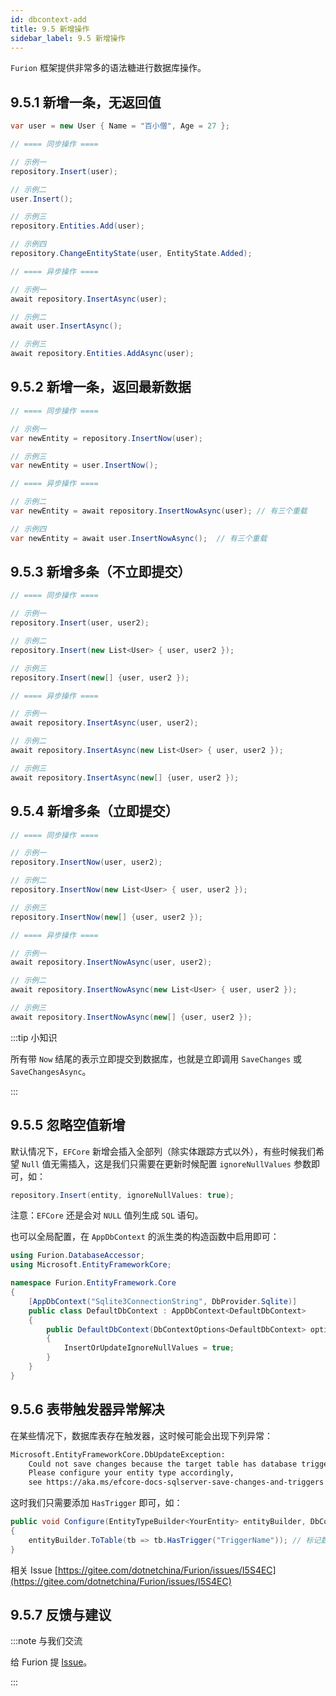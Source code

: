 ```yaml
---
id: dbcontext-add
title: 9.5 新增操作
sidebar_label: 9.5 新增操作
---
```


`Furion` 框架提供非常多的语法糖进行数据库操作。

## 9.5.1 新增一条，无返回值

```cs showLineNumbers
var user = new User { Name = "百小僧", Age = 27 };

// ==== 同步操作 ====

// 示例一
repository.Insert(user);

// 示例二
user.Insert();

// 示例三
repository.Entities.Add(user);

// 示例四
repository.ChangeEntityState(user, EntityState.Added);

// ==== 异步操作 ====

// 示例一
await repository.InsertAsync(user);

// 示例二
await user.InsertAsync();

// 示例三
await repository.Entities.AddAsync(user);

```

## 9.5.2 新增一条，返回最新数据

```cs showLineNumbers
// ==== 同步操作 ====

// 示例一
var newEntity = repository.InsertNow(user);

// 示例三
var newEntity = user.InsertNow();

// ==== 异步操作 ====

// 示例二
var newEntity = await repository.InsertNowAsync(user); // 有三个重载

// 示例四
var newEntity = await user.InsertNowAsync();  // 有三个重载
```

## 9.5.3 新增多条（不立即提交）

```cs showLineNumbers
// ==== 同步操作 ====

// 示例一
repository.Insert(user, user2);

// 示例二
repository.Insert(new List<User> { user, user2 });

// 示例三
repository.Insert(new[] {user, user2 });

// ==== 异步操作 ====

// 示例一
await repository.InsertAsync(user, user2);

// 示例二
await repository.InsertAsync(new List<User> { user, user2 });

// 示例三
await repository.InsertAsync(new[] {user, user2 });
```

## 9.5.4 新增多条（立即提交）

```cs showLineNumbers
// ==== 同步操作 ====

// 示例一
repository.InsertNow(user, user2);

// 示例二
repository.InsertNow(new List<User> { user, user2 });

// 示例三
repository.InsertNow(new[] {user, user2 });

// ==== 异步操作 ====

// 示例一
await repository.InsertNowAsync(user, user2);

// 示例二
await repository.InsertNowAsync(new List<User> { user, user2 });

// 示例三
await repository.InsertNowAsync(new[] {user, user2 });
```

:::tip 小知识

所有带 `Now` 结尾的表示立即提交到数据库，也就是立即调用 `SaveChanges` 或 `SaveChangesAsync`。

:::

## 9.5.5 忽略空值新增

默认情况下，`EFCore` 新增会插入全部列（除实体跟踪方式以外），有些时候我们希望 `Null` 值无需插入，这是我们只需要在更新时候配置 `ignoreNullValues` 参数即可，如：

```cs showLineNumbers
repository.Insert(entity, ignoreNullValues: true);
```

注意：`EFCore` 还是会对 `NULL` 值列生成 `SQL` 语句。

也可以全局配置，在 `AppDbContext` 的派生类的构造函数中启用即可：

```cs showLineNumbers  {11}
using Furion.DatabaseAccessor;
using Microsoft.EntityFrameworkCore;

namespace Furion.EntityFramework.Core
{
    [AppDbContext("Sqlite3ConnectionString", DbProvider.Sqlite)]
    public class DefaultDbContext : AppDbContext<DefaultDbContext>
    {
        public DefaultDbContext(DbContextOptions<DefaultDbContext> options) : base(options)
        {
            InsertOrUpdateIgnoreNullValues = true;
        }
    }
}
```

## 9.5.6 表带触发器异常解决

在某些情况下，数据库表存在触发器，这时候可能会出现下列异常：

```txt showLineNumbers
Microsoft.EntityFrameworkCore.DbUpdateException:
    Could not save changes because the target table has database triggers.
    Please configure your entity type accordingly,
    see https://aka.ms/efcore-docs-sqlserver-save-changes-and-triggers for more information.
```

这时我们只需要添加 `HasTrigger` 即可，如：

```cs showLineNumbers {3}
public void Configure(EntityTypeBuilder<YourEntity> entityBuilder, DbContext dbContext, Type dbContextLocator)
{
    entityBuilder.ToTable(tb => tb.HasTrigger("TriggerName")); // 标记数据库表存在触发器，触发器名称可随意
}
```

相关 Issue [https://gitee.com/dotnetchina/Furion/issues/I5S4EC](https://gitee.com/dotnetchina/Furion/issues/I5S4EC)

## 9.5.7 反馈与建议

:::note 与我们交流

给 Furion 提 [Issue](https://gitee.com/dotnetchina/Furion/issues/new?issue)。

:::
